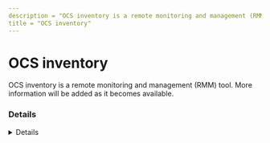 ```yaml
---
description = "OCS inventory is a remote monitoring and management (RMM) tool. More information will be added as it becomes available."
title = "OCS inventory"
---
```




# OCS inventory

OCS inventory is a remote monitoring and management (RMM) tool. More information will be added as it becomes available.

### Details
<Details author={""}
         category={""}
         created={""}
         website={""}
         lastModified={"2-9-2024"}
         privileges={""}
         free={ false }
         verification={ false }
/>

#### Installation Paths
<Card code={ ["ocsinventory.exe", "ocsservice.exe"] }/>





### Forensic Artifacts




#### Network Artifacts
<EuiSpacer size="xl"/>
<NetworkArtifactsTable data={ [{"Description": "Known remote domains", "Domains": ["user_managed", "ocsinventory-ng.org"], "Ports": []}] }/>




### Detections
- Detects potential network activity of OCS inventory RMM tool
  - [Sigma Rule](https://github.com/magicsword-io/LOLRMM/blob/main/detections/sigma/ocs_inventory_network_sigma.yml)
- Detects potential processes activity of OCS inventory RMM tool
  - [Sigma Rule](https://github.com/magicsword-io/LOLRMM/blob/main/detections/sigma/ocs_inventory_processes_sigma.yml)

### References
- [https://ocsinventory-ng.org/?page_id=878&lang=en](https://ocsinventory-ng.org/?page_id=878&lang=en)

